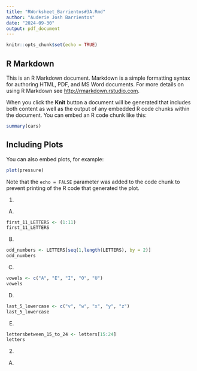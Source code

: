 ```yaml
---
title: "RWorksheet_Barrientos#3A.Rmd"
author: "Auderie Josh Barrientos"
date: "2024-09-30"
output: pdf_document
---
```


```r
knitr::opts_chunk$set(echo = TRUE)
```

## R Markdown

This is an R Markdown document. Markdown is a simple formatting syntax for authoring HTML, PDF, and MS Word documents. For more details on using R Markdown see <http://rmarkdown.rstudio.com>.

When you click the **Knit** button a document will be generated that includes both content as well as the output of any embedded R code chunks within the document. You can embed an R code chunk like this:

```r
summary(cars)
```

## Including Plots

You can also embed plots, for example:

```r
plot(pressure)
```

Note that the `echo = FALSE` parameter was added to the code chunk to prevent printing of the R code that generated the plot.


1.
A.
```r
first_11_LETTERS <- (1:11)
first_11_LETTERS
```
B.
```r
odd_numbers <- LETTERS[seq(1,length(LETTERS), by = 2)]
odd_numbers
```
C.
```r
vowels <- c("A", "E", "I", "O", "U")
vowels
```
D.
```r
last_5_lowercase <- c("v", "w", "x", "y", "z")
last_5_lowercase
```
E.
```r
lettersbetween_15_to_24 <- letters[15:24]
letters
```
2.
A.
```r

```


